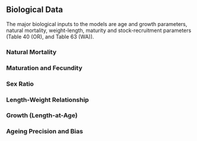 ## Biological Data
The major biological inputs to the models are age and growth parameters, natural mortality, weight-length, maturity and stock-recruitment parameters (Table 40 (OR), and Table 63 (WA)).


### Natural Mortality


### Maturation and Fecundity


### Sex Ratio


### Length-Weight Relationship


### Growth (Length-at-Age)


### Ageing Precision and Bias